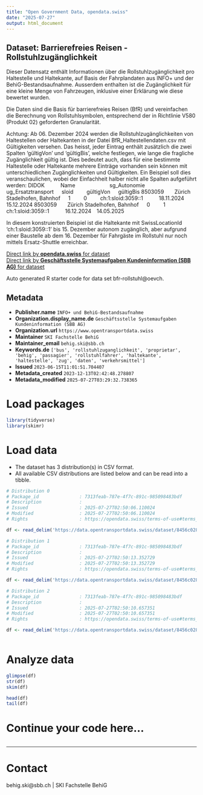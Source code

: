 ```yaml
---
title: "Open Government Data, opendata.swiss"
date: "2025-07-27"
output: html_document
---
```


## Dataset: Barrierefreies Reisen - Rollstuhlzugänglichkeit

Dieser Datensatz enthält Informationen über die Rollstuhlzugänglichkeit pro Haltestelle und Haltekante, auf Basis der Fahrplandaten aus INFO+ und der BehiG-Bestandsaufnahme. Ausserdem enthalten ist die Zugänglichkeit für eine kleine Menge von Fahrzeugen, inklusive einer Erklärung wie diese bewertet wurden.

Die Daten sind die Basis für barrierefreies Reisen (BfR) und vereinfachen die Berechnung von Rollstuhlsymbolen, entsprechend der in Richtlinie V580 (Produkt 02) geforderten Granularität.

Achtung:
Ab 06. Dezember 2024 werden die Rollstuhlzugänglichkeiten von Haltestellen oder Haltekanten in der Datei BfR_Haltestellendaten.csv mit Gültigkeiten versehen. Das heisst, jeder Eintrag enthält zusätzlich die zwei Spalten 'gültigVon' und 'gültigBis', welche festlegen, wie lange die fragliche Zugänglichkeit gültig ist. Dies bedeutet auch, dass für eine bestimmte Haltestelle oder Haltekante mehrere Einträge vorhanden sein können mit unterschiedlichen Zugänglichkeiten und Gültigkeiten. Ein Beispiel soll dies veranschaulichen, wobei der Einfachheit halber nicht alle Spalten aufgeführt werden:
DIDOK      Name             sg_Autonomie  ug_Ersatztransport   sloid     gültigVon   gültigBis
8503059    Zürich Stadelhofen, Bahnhof   1     0     ch:1:sloid:3059::1      18.11.2024  15.12.2024
8503059    Zürich Stadelhofen, Bahnhof   0     1     ch:1:sloid:3059::1      16.12.2024  14.05.2025

In diesem konstruierten Beispiel ist die Haltekante mit SwissLocationId 'ch:1:sloid:3059::1' bis 15. Dezember autonom zugänglich, aber aufgrund einer Baustelle ab dem 16. Dezember für Fahrgäste im Rollstuhl nur noch mittels Ersatz-Shuttle erreichbar.


[Direct link by **opendata.swiss** for dataset](https://opendata.swiss/de/dataset/bfr-rollstuhlzuganglichkeit)<br>
[Direct link by **Geschäftsstelle Systemaufgaben Kundeninformation (SBB AG)** for dataset](https://data.opentransportdata.swiss/dataset/bfr-rollstuhl)

Auto generated R starter code for data set bfr-rollstuhl@oevch.

## Metadata

- **Publisher.name** `INFO+ und BehiG-Bestandsaufnahme`
- **Organization.display_name.de** `Geschäftsstelle Systemaufgaben Kundeninformation (SBB AG)`
- **Organization.url** `https://www.opentransportdata.swiss`
- **Maintainer** `SKI Fachstelle BehiG`
- **Maintainer_email** `behig.ski@sbb.ch`
- **Keywords.de** `['bus', 'rollstuhlzuganglichkeit', 'proprietar', 'behig', 'passagier', 'rollstuhlfahrer', 'haltekante', 'haltestelle', 'zug', 'daten', 'verkehrsmittel']`
- **Issued** `2023-06-15T11:01:51.704407`
- **Metadata_created** `2023-12-13T02:42:48.278807`
- **Metadata_modified** `2025-07-27T03:29:32.738365`


# Load packages

```r

library(tidyverse)
library(skimr)

```

# Load data

-   The dataset has 3 distribution(s) in CSV format.
-   All available CSV distributions are listed below and can be read into a tibble.

```r

# Distribution 0
# Package_id               : 7313feab-787e-4f7c-891c-985098483bdf
# Description              : 
# Issued                   : 2025-07-27T02:50:06.110024
# Modified                 : 2025-07-27T02:50:06.110024
# Rights                   : https://opendata.swiss/terms-of-use#terms_by

df <- read_delim('https://data.opentransportdata.swiss/dataset/8456c028-4d73-4f2e-8127-9ce8ec889c9d/resource/4f50ba93-5f0f-4229-a9c8-dd4b020ee340/download/bfr_fahrzeugmapping.csv')

# Distribution 1
# Package_id               : 7313feab-787e-4f7c-891c-985098483bdf
# Description              : 
# Issued                   : 2025-07-27T02:50:13.352729
# Modified                 : 2025-07-27T02:50:13.352729
# Rights                   : https://opendata.swiss/terms-of-use#terms_by

df <- read_delim('https://data.opentransportdata.swiss/dataset/8456c028-4d73-4f2e-8127-9ce8ec889c9d/resource/64dbc263-218a-4bae-9b38-bb6740aa50cd/download/bfr_kombinationslogik.csv')

# Distribution 2
# Package_id               : 7313feab-787e-4f7c-891c-985098483bdf
# Description              : 
# Issued                   : 2025-07-27T02:50:10.657351
# Modified                 : 2025-07-27T02:50:10.657351
# Rights                   : https://opendata.swiss/terms-of-use#terms_by

df <- read_delim('https://data.opentransportdata.swiss/dataset/8456c028-4d73-4f2e-8127-9ce8ec889c9d/resource/7f9bbff2-9d38-4a4f-a934-672dd6f86c8d/download/bfr_haltestellendaten.csv')



```

# Analyze data

```r

glimpse(df)
str(df)
skim(df)

head(df)
tail(df)

```

# Continue your code here...

```r

```

------------------------------------------------------------------------

# Contact

behig.ski@sbb.ch | SKI Fachstelle BehiG

